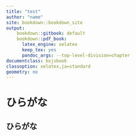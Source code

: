 ---
title: "test"
author: "name"
site: bookdown::bookdown_site
output: 
    bookdown::gitbook: default
    bookdown::pdf_book:
      latex_engine: xelatex
      keep_tex: yes
      pandoc_args: --top-level-division=chapter
documentclass: bxjsbook
classoption: xelatex,ja=standard
geometry: no
---

# ひらがな {#hira}

## ひらがな {#hira_sub}




